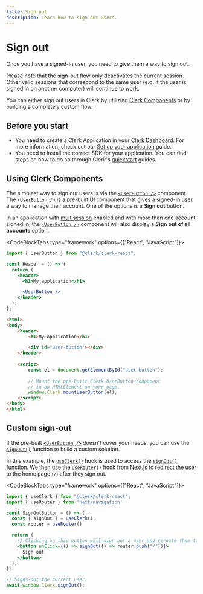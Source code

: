 ```yaml
---
title: Sign out
description: Learn how to sign-out users.
---
```


# Sign out

Once you have a signed-in user, you need to give them a way to sign out.

Please note that the sign-out flow only deactivates the current session. Other valid sessions that correspond to the same user (e.g. if the user is signed in on another computer) will continue to work.

You can either sign out users in Clerk by utilizing [Clerk Components](/docs/components/overview) or by building a completely custom flow.

## Before you start

- You need to create a Clerk Application in your [Clerk Dashboard](https://dashboard.clerk.com/). For more information, check out our [Set up your application](/docs/quickstarts/setup-clerk) guide.
- You need to install the correct SDK for your application. You can find steps on how to do so through Clerk's [quickstart](/docs/quickstarts/overview) guides.

## Using Clerk Components

The simplest way to sign out users is via the [`<UserButton />`][user-button] component. The [`<UserButton />`][user-button] is a pre-built UI component that gives a signed-in user a way to manage their account. One of the options is a **Sign out** button.

<Images
  width={880}
  height={666}
  src="/docs/images/custom-flows/sign-out.jpg"
  alt="The User Button component with the 'Sign out' option hovered over."
/>

In an application with [multisession](/docs/custom-flows/multi-session-applications) enabled and with more than one account signed in, the [`<UserButton />`][user-button] component will also display a **Sign out of all accounts** option. 

<Images
  width={880}
  height={666}
  src="/docs/images/custom-flows/user-button-multisession.jpg"
  alt="The User Button component with multiple accounts signed in."
/>

<CodeBlockTabs type="framework" options={["React", "JavaScript"]}>
```jsx
import { UserButton } from "@clerk/clerk-react";

const Header = () => {
  return (
    <header>
      <h1>My application</h1>

      <UserButton />
    </header>
  );
};
```

```html
<html>
<body>
    <header>
        <h1>My application</h1>

        <div id="user-button"></div>
    </header>
    
    <script>
        const el = document.getElementById("user-button");
        
        // Mount the pre-built Clerk UserButton component
        // in an HTMLElement on your page. 
        window.Clerk.mountUserButton(el);
    </script>
</body>
</html>
```
</CodeBlockTabs>

## Custom sign-out

If the pre-built [`<UserButton />`][user-button] doesn't cover your needs, you can use the [`signOut()`](/docs/references/javascript/clerk/clerk#sign-out) function to build a custom solution.

In this example, the [`useClerk()`](/docs/references/react/use-clerk) hook is used to access the [`signOut()`](https://clerk.com/docs/references/javascript/clerk/clerk#sign-out) function. We then use the [`useRouter()`](https://nextjs.org/docs/pages/api-reference/functions/use-router) hook from Next.js to redirect the user to the home page (`/`) after they sign out.

<CodeBlockTabs type="framework" options={["React", "JavaScript"]}>
```jsx
import { useClerk } from "@clerk/clerk-react";
import { useRouter } from 'next/navigation'

const SignOutButton = () => {
  const { signOut } = useClerk();
  const router = useRouter()

  return (
    // Clicking on this button will sign out a user and reroute them to the "/" (home) page.
    <button onClick={() => signOut(() => router.push("/"))}>
      Sign out
    </button>
  );
};
```

```js
// Signs-out the current user.
await window.Clerk.signOut();
```
</CodeBlockTabs>

[user-button]: /docs/components/user/user-button
